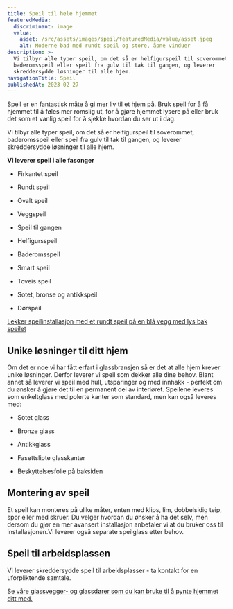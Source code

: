 ```yaml
---
title: Speil til hele hjemmet
featuredMedia:
  discriminant: image
  value:
    asset: /src/assets/images/speil/featuredMedia/value/asset.jpeg
    alt: Moderne bad med rundt speil og store, åpne vinduer
description: >-
  Vi tilbyr alle typer speil, om det så er helfigurspeil til soverommet,
  baderomsspeil eller speil fra gulv til tak til gangen, og leverer
  skreddersydde løsninger til alle hjem.
navigationTitle: Speil
publishedAt: 2023-02-27
---
```


Speil er en fantastisk måte å gi mer liv til et hjem på. Bruk speil for å få hjemmet til å føles mer romslig ut, for å gjøre hjemmet lysere på eller bruk det som et vanlig speil for å sjekke hvordan du ser ut i dag.

Vi tilbyr alle typer speil, om det så er helfigurspeil til soverommet, baderomsspeil eller speil fra gulv til tak til gangen, og leverer skreddersydde løsninger til alle hjem.

**Vi leverer speil i alle fasonger**

- Firkantet speil

- Rundt speil

- Ovalt speil

- Veggspeil

- Speil til gangen

- Helfigursspeil

- Baderomsspeil

- Smart speil

- Toveis speil

- Sotet, bronse og antikkspeil

- Dørspeil

[Lekker speilinstallasjon med et rundt speil på en blå vegg med lys bak speilet](https://cdn.sanity.io/images/csbn9wp4/transformed-data/74cc70de0c22e8c77052d46c4dcc00cc204df5aa-1440x900.jpg)

## Unike løsninger til ditt hjem

Om det er noe vi har fått erfart i glassbransjen så er det at alle hjem krever unike løsninger. Derfor leverer vi speil som dekker alle dine behov. Blant annet så leverer vi speil med hull, utsparinger og med innhakk - perfekt om du ønsker å gjøre det til en permanent del av interiøret. Speilene leveres som enkeltglass med polerte kanter som standard, men kan også leveres med:

- Sotet glass

- Bronze glass

- Antikkglass

- Fasettslipte glasskanter

- Beskyttelsesfolie på baksiden

## Montering av speil

Et speil kan monteres på ulike måter, enten med klips, lim, dobbelsidig teip, spor eller med skruer. Du velger hvordan du ønsker å ha det selv, men dersom du gjør en mer avansert installasjon anbefaler vi at du bruker oss til installasjonen.Vi leverer også separate speilglass etter behov.

## Speil til arbeidsplassen

Vi leverer skreddersydde speil til arbeidsplasser - ta kontakt for en uforpliktende samtale.

[Se våre glassvegger- og glassdører som du kan bruke til å pynte hjemmet ditt med.](/smijernsdor)
